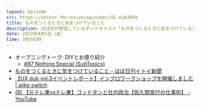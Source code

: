 ```yaml
---
layout: Episode
src: https://anchor.fm/resize/episodes/92-e1m309a
title: ものをつくるときに気をつけていること
description: ほぼ日が配信しているポッドキャスト「ものをつくるときに気をつけていること」の桜井政博さんの回を取り上げつつ、モノをつくるときに意識していることなどを話しました。
date: 2022年8月5日（金）
time: 78分42秒
---
```


- オープニングトーク: DIYとお便り紹介
    - [#87 Nothing Special (SubTopics)](https://www.notion.so/87-Nothing-Special-SubTopics-c091c1e52c814807bb351ee580bfaf89)
- [ものをつくるときに気をつけていること - ほぼ日刊イトイ新聞](https://www.1101.com/kiku_hobonichi/mono/index.html)
- [【UX dub vol.3イベントレポート】インプロワークショップを開催しました | ajike switch](https://ajike.co.jp/switch/uxdub_vol3_report/)
- [(8) 【元テレ東vsテレ東】ゴッドタンと社内政治【佐久間宣行の仕事術】 - YouTube](https://www.youtube.com/watch?v=zKSM2OkxIYk)
